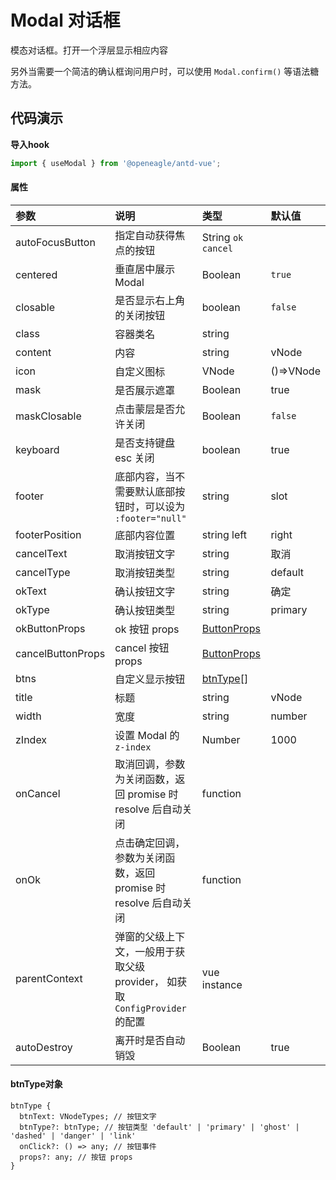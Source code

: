 
<style>{`
.mdTable table th{
  min-width: 120px
}
.mdTable table th:nth-child(1) {
	width: 150px;
}
.mdTable table th:nth-child(2) {
	width: 370px;
}


`}</style>

# Modal 对话框

模态对话框。打开一个浮层显示相应内容

另外当需要一个简洁的确认框询问用户时，可以使用 `Modal.confirm()` 等语法糖方法。

## 代码演示

**导入hook**

```jsx
import { useModal } from '@openeagle/antd-vue';
```

<Canvas>
  <Story id="api-usemodal--basic" />
</Canvas>





#### 属性

<div className="mdTable">


| 参数              | 说明                                                         | 类型                                                     | 默认值    |
| :---------------- | :----------------------------------------------------------- | :------------------------------------------------------- | :-------- |
| autoFocusButton   | 指定自动获得焦点的按钮                                       | String `ok` `cancel`                                     |           |
| centered          | 垂直居中展示 Modal                                           | Boolean                                                  | `true`    |
| closable          | 是否显示右上角的关闭按钮                                     | boolean                                                  | `false`   |
| class             | 容器类名                                                     | string                                                   |           |
| content           | 内容                                                         | string                                                   | vNode     |
| icon              | 自定义图标                                                   | VNode                                                    | ()=>VNode |
| mask              | 是否展示遮罩                                                 | Boolean                                                  | true      |
| maskClosable      | 点击蒙层是否允许关闭                                         | Boolean                                                  | `false`   |
| keyboard          | 是否支持键盘 esc 关闭                                        | boolean                                                  | true      |
| footer            | 底部内容，当不需要默认底部按钮时，可以设为 `:footer="null"`  | string                                                   | slot      |
| footerPosition    | 底部内容位置                                                 | string  left                                             | right     |
| cancelText        | 取消按钮文字                                                 | string                                                   | 取消      |
| cancelType        | 取消按钮类型                                                 | string                                                   | default   |
| okText            | 确认按钮文字                                                 | string                                                   | 确定      |
| okType            | 确认按钮类型                                                 | string                                                   | primary   |
| okButtonProps     | ok 按钮 props                                                | [ButtonProps](https://2x.antdv.com/components/button-cn) |           |
| cancelButtonProps | cancel 按钮 props                                            | [ButtonProps](https://2x.antdv.com/components/button-cn) |           |
| btns              | 自定义显示按钮                                               | [btnType](#btntype对象)[]                                |           |
| title             | 标题                                                         | string                                                   | vNode     |
| width             | 宽度                                                         | string                                                   | number    |
| zIndex            | 设置 Modal 的 `z-index`                                      | Number                                                   | 1000      |
| onCancel          | 取消回调，参数为关闭函数，返回 promise 时 resolve 后自动关闭 | function                                                 |           |
| onOk              | 点击确定回调，参数为关闭函数，返回 promise 时 resolve 后自动关闭 | function                                                 |           |
| parentContext     | 弹窗的父级上下文，一般用于获取父级 provider， 如获取 `ConfigProvider` 的配置 | vue instance                                             |           |
| autoDestroy       | 离开时是否自动销毁                                           | Boolean                                                  | true      |

</div>




#### btnType对象

```
btnType {
  btnText: VNodeTypes; // 按钮文字
  btnType?: btnType; // 按钮类型 'default' | 'primary' | 'ghost' | 'dashed' | 'danger' | 'link'
  onClick?: () => any; // 按钮事件
  props?: any; // 按钮 props
}
```
